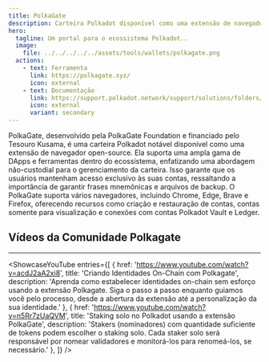 ```yaml
---
title: PolkaGate
description: Carteira Polkadot disponível como uma extensão de navegador open-source.
hero:
  tagline: Um portal para o ecossistema Polkadot..
  image: 
    file: ../../../../../assets/tools/wallets/polkagate.png
  actions:
    - text: Ferramenta
      link: https://polkagate.xyz/
      icon: external
    - text: Documentação
      link: https://support.polkadot.network/support/solutions/folders/65000157854
      icon: external
      variant: secondary
---
```



PolkaGate, desenvolvido pela PolkaGate Foundation e financiado pelo Tesouro Kusama, é uma carteira Polkadot notável disponível como uma extensão de navegador open-source. Ela suporta uma ampla gama de DApps e ferramentas dentro do ecossistema, enfatizando uma abordagem não-custodial para o gerenciamento da carteira.
Isso garante que os usuários mantenham acesso exclusivo às suas contas, ressaltando a importância de garantir frases mnemônicas e arquivos de backup. O PolkaGate suporta vários navegadores, incluindo Chrome, Edge, Brave e Firefox, oferecendo recursos como criação e restauração de contas, contas somente para visualização e conexões com contas Polkadot Vault e Ledger.

## Vídeos da Comunidade Polkagate
------------
<ShowcaseYouTube
  entries={[
    {
      href: 'https://www.youtube.com/watch?v=acdJ2aA2xi8',
      title: 'Criando Identidades On-Chain com Polkagate',
      description: 'Aprenda como estabelecer identidades on-chain sem esforço usando a extensão Polkagate. Siga o passo a passo enquanto guiamos você pelo processo, desde a abertura da extensão até a personalização da sua identidade.'
    },
        {
      href: 'https://www.youtube.com/watch?v=n5Rr7zUaQVM',
      title: 'Staking solo no Polkadot usando a extensão PolkaGate',
      description: 'Stakers (nominadores) com quantidade suficiente de tokens podem escolher o staking solo. Cada staker solo será responsável por nomear validadores e monitorá-los para renomeá-los, se necessário.'
    },
  ]} />
